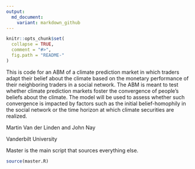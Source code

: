 ```yaml
---
output:
  md_document:
    variant: markdown_github
---
```


<!-- README.md is generated from README.Rmd. Please edit that file -->

```r
knitr::opts_chunk$set(
  collapse = TRUE,
  comment = "#>",
  fig.path = "README-"
)
```

This is code for an ABM of a climate prediction market
in which traders adapt their belief about the climate based
on the monetary performance of their neighboring traders in
a social network. The ABM is meant to test whether climate
prediction markets foster the convergence of people’s beliefs
about the climate. The model will be used to
assess whether such convergence is impacted by factors such
as the initial belief-homophily in the social network or the
time horizon at which climate securities are realized.

Martin Van der Linden and John Nay

Vanderbilt University

Master is the main script that sources everything else.
```r
source(master.R)
````
